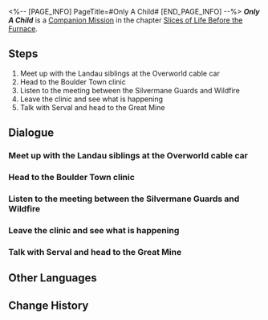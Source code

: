 <%-- [PAGE_INFO]
PageTitle=#Only A Child#
[END_PAGE_INFO] --%>
{{Stub|Dialogue.}}
{{Mission Infobox
|id            = 2011403
|title         = 
|image         = <!--Mission Only A Child.png-->
|type          = Companion
|event_name    = 
|chapter       = Slices of Life Before the Furnace (Companion Mission Chapter)
|requirements  = [[Companion Mission]] ''[[Time Express]]'' completed
|summary       = With Gepard's help, Serval was finally able to confront the shadows of her haunting past.<br />Now, the deceased people and things have faded into the blizzard, no longer hindering her.
|characters    = Gepard; Natasha; Oleg; Serval; Terrified Refugee; Trailblazer; Voice outside the Clinic
|startLocation = [[Jarilo-VI]] - [[Administrative District]]
|world         = Jarilo-VI
|area          = Administrative District
|prev          = Time Express
|next          = Only A Child
|exp           = 
|credits       = 
|stellarJade   = 
|other         = 
}}
'''''Only A Child''''' is a [[Companion Mission]] in the chapter [[Slices of Life Before the Furnace (Companion Mission Chapter)|Slices of Life Before the Furnace]].

==Steps==
# Meet up with the Landau siblings at the Overworld cable car
# Head to the Boulder Town clinic
# Listen to the meeting between the Silvermane Guards and Wildfire
# Leave the clinic and see what is happening
# Talk with Serval and head to the Great Mine

<!--
==Gameplay Notes==

--><!--
==Trial Character==

-->
==Dialogue==
{{Stub Dialogue}}
{{Dialogue Start}}
:{{tx}}
{{Dialogue End}}

===Meet up with the Landau siblings at the Overworld cable car===
{{Mission Description|type=companion|location=Administrative District|update|It is about time to meet the Landau siblings. According to Gepard, you are absolutely required for this Underworld trip with the Guards &mdash; and you like hearing this.<br />As it is, why don't you go to the Overworld cable car and meet up with the Landau siblings.}}
{{Dialogue Start}}
:{{tx}}
{{Dialogue End}}

===Head to the Boulder Town clinic===
{{Mission Description|type=companion|location=Boulder Town|update|This is the first time that the Guards have returned to the Underworld, and the Underworld had changed greatly in the years of blockade. Criticisms for the Guards and the Supreme Guardian also swelled up throughout society there. However, the brother-sister duo of the Landau siblings and you are here to solve this problem.<br />You head to the meeting place, which is Natasha's clinic, with the Landau siblings and the Guards. The Guards from the Overworld and Wildfire from the Underworld will have a formal meeting for the first time there.}}
{{Dialogue Start}}
:{{tx}}
{{Dialogue End}}

===Listen to the meeting between the Silvermane Guards and Wildfire===
{{Mission Description|type=companion|location=Boulder Town|update|The two parties of the meetings have arrived. Though there are very few places to sit in the clinic, you might as well find a spot to audit this "official" meeting.}}
{{Dialogue Start}}
:{{tx}}
{{Dialogue End}}

===Leave the clinic and see what is happening===
{{Mission Description|type=companion|location=Boulder Town|update|The meeting was progressing smoothly until the sudden noises from outside disturbed the harmonious mood in the room. Your friends instantly rush out the door to see what is going on. "They are indeed leaders of both sides of Belobog," you think, "and I'm just here to fill the seats."<br />Complaints aside, you instinctively feel that the problems that follow might be your specialty &mdash; fighting, and saving the world on the side &mdash; anyways, head outside and check out the situation.}}
{{Dialogue Start}}
:{{tx}}
{{Dialogue End}}

===Talk with Serval and head to the Great Mine===
{{Mission Description|type=companion|location=Boulder Town|update|Hearing news that the Great Mine is invaded by Fragmentum monsters, the Guards and Wildfire instantly form a coalition and Gepard is already leading the vanguards to the incident site.<br />It is the duty of Trailblazers to save people &mdash; once you are ready, head out with Serval.}}
{{Dialogue Start}}
:{{tx}}
{{Dialogue End}}

==Other Languages==
{{Other Languages
|en   = Only A Child
|zhs  = 只是孩子
|zht  = 只是孩子
|ja   = まだ子供
|ko   = 그저 아이일 뿐
|es   = Éramos unos niños
|fr   = Que des enfants
|ru   = Всего лишь ребёнок
|th   = เพียงแค่เด็กที่ไร้เดียงสา
|vi   = Chỉ Là Trẻ Nhỏ
|de   = Nur ein Kind
|id   = Cuma Anak Kecil
|pt   = Só uma Criança
}}

==Change History==
{{Change History|1.0}}
